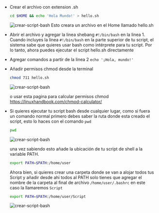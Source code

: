 <article style={{borderRadius: '.5rem', padding: '2rem 1rem', backgroundColor:'#cccccc90'}}>

* Crear el archivo con extension .sh
  
  ```sh
  cd $HOME && echo 'Hola Mundo!' > hello.sh 
  ```
  ![crear-script-bash](/images/crear-script-bash/crear-script-bash01.png)
    Esto creara un archivo en el Home llamado hello.sh

* Abrir el archivo y agregar la linea shebang `#!/bin/bash` en la linea 1. Cuando incluyes la línea  `#!/bin/bash` en la parte superior de tu script, el sistema sabe que quieres usar bash como intérprete para tu script. Por lo tanto, ahora puedes ejecutar el script hello.sh directamente 

* Agregar comandos a partir de la linea 2 `echo '¡Hola, mundo!'`

* Añadir permisos chmod desde la terminal 
  
  ```sh
  chmod 711 hello.sh
  ```
  ![crear-script-bash](/images/crear-script-bash/crear-script-bash02.png)
  
     o usar esta pagina para calcular permisos chmod https://linuxhandbook.com/chmod-calculator/

* Si quieres ejecutar tu script bash desde cualquier lugar, como si fuera un comando normal primero debes saber la ruta donde esta creado el script, esto lo haces con el comando `pwd`
  
  ```sh
  pwd
  ```
  ![crear-script-bash](/images/crear-script-bash/crear-script-bash03.png)
  
    una vez sabiendo esto añade la ubicación de tu script de shell a la variable PATH. 
  
  ```sh
  export PATH=$PATH:/home/user
  ```
  
    Ahora bien, si quieres crear una carpeta donde se van a alojar todos tus Script y añadir desde ahi todos al PATH solo tienes que agregar el nombre de la carpeta al final de archivo `/home/user/.bashrc` en este caso la llamaremos `Script`
  
  ```sh
  export PATH=$PATH:/home/user/Script
  ```
  ![crear-script-bash](/images/crear-script-bash/crear-script-bash04.png)

</article>